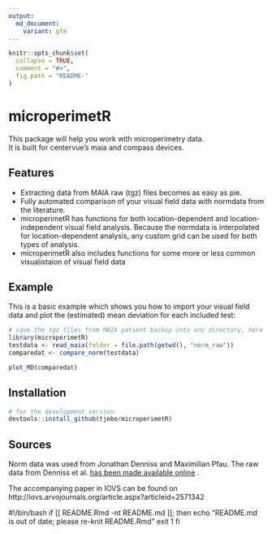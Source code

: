 ```yaml
---
output:
  md_document:
    variant: gfm
---
```


<!-- README.md is generated from README.Rmd. Please edit that file -->

```r
knitr::opts_chunk$set(
  collapse = TRUE,
  comment = "#>",
  fig.path = "README-"
)
```

# microperimetR

This package will help you work with microperimetry data.  
It is built for centervue's maia and compass devices. 

## Features
- Extracting data from MAIA raw (tgz) files becomes as easy as pie.
- Fully automated comparison of your visual field data with normdata from the literature. 
- microperimetR has functions for both location-dependent and location-independent visual field analysis. Because the normdata is interpolated for location-dependent analysis, any custom grid can be used for both types of analysis. 
- microperimetR also includes functions for some more or less common visualistaion of visual field data

## Example

This is a basic example which shows you how to import your visual field data and plot the (estimated) mean deviation for each included test:

```r
# save the tgz files from MAIA patient backup into any directory, here "norm_raw", which is a folder in the working directory 
library(microperimetR)
testdata <- read_maia(folder = file.path(getwd(), "norm_raw"))
comparedat <- compare_norm(testdata)
```
```r
plot_MD(comparedat)
```
## Installation 
```r
# for the development version 
devtools::install_github(tjebo/microperimetR)
```

## Sources
Norm data was used from Jonathan Denniss and Maximilian Pfau. The raw data from Denniss et al. [has been made available online](https://www.sciencedirect.com/science/article/pii/S2352340916304978) . 

The accompanying paper in IOVS can be found on http://iovs.arvojournals.org/article.aspx?articleid=2571342

#!/bin/bash
if [[ README.Rmd -nt README.md ]]; then
  echo "README.md is out of date; please re-knit README.Rmd"
  exit 1
fi 
